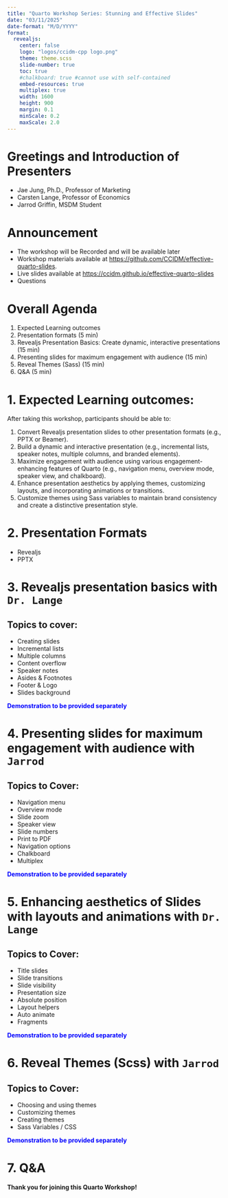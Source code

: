 ```yaml
---
title: "Quarto Workshop Series: Stunning and Effective Slides"
date: "03/11/2025"
date-format: "M/D/YYYY"
format:
  revealjs:
    center: false
    logo: "logos/ccidm-cpp logo.png"
    theme: theme.scss
    slide-number: true
    toc: true
    #chalkboard: true #cannot use with self-contained
    embed-resources: true
    multiplex: true
    width: 1600
    height: 900
    margin: 0.1
    minScale: 0.2
    maxScale: 2.0
---
```


# Greetings and Introduction of Presenters

-   Jae Jung, Ph.D., Professor of Marketing
-   Carsten Lange, Professor of Economics
-   Jarrod Griffin, MSDM Student

# Announcement

-   The workshop will be Recorded and will be available later
-   Workshop materials available at <https://github.com/CCIDM/effective-quarto-slides>.
-   Live slides available at <https://ccidm.github.io/effective-quarto-slides>
-   Questions 

# Overall Agenda

::: incremental
1.  Expected Learning outcomes
2.  Presentation formats (5 min)
3.  Revealjs Presentation Basics: Create dynamic, interactive presentations (15 min)
4.  Presenting slides for maximum engagement with audience (15 min)
5.  Reveal Themes (Sass) (15 min)
6.  Q&A (5 min)
:::


# 1. Expected Learning outcomes:

After taking this workshop, participants should be able to:

::: {.small-medium-text .incremental}
1.  Convert Revealjs presentation slides to other presentation formats (e.g., PPTX or Beamer). 
2.  Build a dynamic and interactive presentation (e.g., incremental lists, speaker notes, multiple columns, and branded elements). 
3.  Maximize engagement with audience using various engagement-enhancing features of Quarto (e.g., navigation menu, overview mode, speaker view, and chalkboard). 
4.  Enhance presentation aesthetics by applying themes, customizing layouts, and incorporating animations or transitions. 
5.  Customize themes using Sass variables to maintain brand consistency and create a distinctive presentation style. 
:::

# 2. Presentation Formats

-   Revealjs
-   PPTX

# 3. Revealjs presentation basics with `Dr. Lange`

## Topics to cover:

-   Creating slides 
-   Incremental lists 
-   Multiple columns 
-   Content overflow 
-   Speaker notes 
-   Asides & Footnotes 
-   Footer & Logo 
-   Slides background 

[Demonstration to be provided separately]{style="color:blue; font-weight:bold;"}

# 4. Presenting slides for maximum engagement with audience with `Jarrod`

## Topics to Cover:

-   Navigation menu 
-   Overview mode 
-   Slide zoom 
-   Speaker view 
-   Slide numbers 
-   Print to PDF 
-   Navigation options 
-   Chalkboard 
-   Multiplex 

[Demonstration to be provided separately]{style="color:blue; font-weight:bold;"}

# 5. Enhancing aesthetics of Slides with layouts and animations with `Dr. Lange`

## Topics to Cover:

-   Title slides 
-   Slide transitions 
-   Slide visibility 
-   Presentation size 
-   Absolute position 
-   Layout helpers 
-   Auto animate 
-   Fragments 

[Demonstration to be provided separately]{style="color:blue; font-weight:bold;"}

# 6. Reveal Themes (Scss) with `Jarrod`

## Topics to Cover:

-   Choosing and using themes 
-   Customizing themes 
-   Creating themes 
-   Sass Variables / CSS 

[Demonstration to be provided separately]{style="color:blue; font-weight:bold;"}

# 7. Q&A 

**Thank you for joining this Quarto Workshop!**\